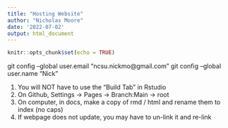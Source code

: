 ```yaml
---
title: "Hosting Website"
author: "Nicholas Moore"
date: '2022-07-02'
output: html_document
---
```


```r
knitr::opts_chunk$set(echo = TRUE)
```
git config --global user.email "ncsu.nickmo@gmail.com"
git config --global user.name "Nick"

1. You will NOT have to use the "Build Tab" in Rstudio
2. On Github, Settings -> Pages -> Branch:Main -> root 
3. On computer, in docs, make a copy of rmd / html and rename them to index (no caps)
4. If webpage does not update, you may have to un-link it and re-link